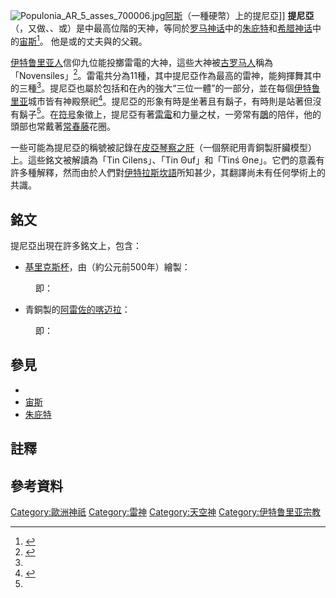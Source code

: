 {{Infobox deity
| type = Etruscan
| name = 提尼亞（{{lang|en|Tinia}}）
| image = File:Tinia (Staatliche Antikensammlungen, München, 2013).jpg
| image_size =
| caption = 提尼亞的赤土陶器胸像，公元前300–250年
| deity_of = {{tsl|en|sky god|天神列表|天神}}
| abode =
| symbol = [[閃電|雷電]]、[[鵰|鵰]]、[[常春藤属|常春藤]]花圈
| consort = {{tsl|en|Thalna|塔爾納 (神話)|塔爾納}}或{{tsl|en|Uni (mythology)|烏尼 (神話)|乌尼}}
| parents =
| siblings =
| children = {{tsl|en|Hercle|赫丘勒}}和{{tsl|en|Menrva|梅恩瓦}}
| mount =
| Greek_equivalent = [[宙斯|宙斯]]
| Roman_equivalent = [[朱庇特|朱庇特]]
| equivalent1_type = 埃及
| equivalent1= [[阿蒙|阿蒙]] 
}}  
[[File:Populonia_AR_5_asses_700006.jpg|thumb]][[阿斯_(硬币)|阿斯]]（一種硬幣）上的提尼亞]]
'''提尼亞'''（{{lang|en|Tinia}}，又做{{lang|en|Tin}}、{{lang|en|Tinh}}、{{lang|en|Tins}}或{{lang|en|Tina}}）是{{tsl|en|Etruscan mythology|伊特魯里亞神話}}中最高位階的天神，等同於[[罗马神话|罗马神话]]中的[[朱庇特|朱庇特]]和[[希腊神话|希腊神话]]中的[[宙斯|宙斯]]<ref>{{cite book|author=de Grummond|title=Etruscan Myth, Sacred History and Legend|isbn=978-1931707862|publisher=University of Pennsylvania Museum of Archaeology and Anthropology|date=2006-11-09|pages=53}}</ref>。 他是{{tsl|en|Thalna|塔爾納 (神話)|塔爾納}}或{{tsl|en|Uni (mythology)|烏尼 (神話)|乌尼}}的丈夫與{{tsl|en|Hercle|赫丘勒}}的父親。

[[伊特鲁里亚文明|伊特鲁里亚人]]信仰九位能投擲雷電的大神，這些大神被[[古罗马|古罗马人]]稱為「Novensiles」<ref name=ECC>{{cite book|title=The cities and cemeteries of Etruria: Vol.I |first=George |last=Dennis |year=1848 |place=London|publisher=J. Murray}}</ref>。雷電共分為11種，其中提尼亞作為最高的雷神，能夠揮舞其中的三種<ref name=ECC/>。提尼亞也屬於包括{{tsl|en|Menrva|梅恩瓦}}和{{tsl|en|Uni (mythology)|烏尼 (神話)|乌尼}}在內的強大“三位一體”的一部分，並在每個[[伊特鲁里亚|伊特鲁里亚]]城市皆有神殿祭祀<ref name=JAG>{{cite book|title=The Gentile and the Jew: Vol.II |first=Johann Joseph Ignaz |last=von Döllinger |year=1862 |place=London}}</ref>。提尼亞的形象有時是坐著且有鬍子，有時則是站著但沒有鬍子<ref name=JAG/>。在[[符号|符号]]象徵上，提尼亞有著[[閃電|雷電]]和力量之杖，一旁常有[[鵰|鵰]]的陪伴，他的頭部也常戴著[[常春藤属|常春藤]]花圈。

一些可能為提尼亞的稱號被記錄在[[皮亞琴察之肝|皮亞琴察之肝]]（一個祭祀用青銅製肝臟模型）上。這些銘文被解讀為「Tin Cilens」、「Tin Θuf」和「Tinś Θne」。它們的意義有許多種解釋，然而由於人們對[[伊特拉斯坎語|伊特拉斯坎語]]所知甚少，其翻譯尚未有任何學術上的共識。

==銘文==
{{multiple image
 | direction = vertical
 | width = 200
 | footer = 
 | image1 = Chimera d'arezzo, fi, 03.JPG
 | alt1 = 
 | caption1 = [[阿雷佐的喀迈拉|阿雷佐的喀迈拉]]
 | image2 = Chimera d'arezzo, firenze, 05 firma.JPG
 | alt2 = 
 | caption2 = 前腿上的提尼亞銘文
 }}

提尼亞出現在許多銘文上，包含：
* [[基里克斯杯|基里克斯杯]]，由{{tsl|en|Oltos|奧特斯}}（約公元前500年）繪製：
{{cquote|Itun turuce venel atelinas Tinas cliniiaras.}}
:即：
{{cquote|這將Venel Atelinas給予了提尼亞（Tin）的兒子{{efn|即[[卡斯托耳和波鲁克斯|卡斯托耳和波鲁克斯]]}}<ref name=TDT>{{cite book|title=The Etruscan language: an introduction |author1=Giuliano Bonfante |author2= Larissa Bonfante |year=1983 |place=Manchester University Press|isbn= 9780719055409}}</ref>{{rp|100}}。}}

*青銅製的[[阿雷佐的喀迈拉|阿雷佐的喀迈拉]]：
{{cquote|Tinscvil}}
:即：
{{cquote|給提尼亞的禮物。}}

== 參見 ==
{{portal box|神話}}
* {{tsl|en|Etruscan mythology|伊特魯里亞神話}}
* [[宙斯|宙斯]]
* [[朱庇特|朱庇特]]

== 註釋 ==
{{notelist|iger=}}

==參考資料==
{{Commons category|Zeus in Etruscan art}}
{{reflist}}

[[Category:歐洲神祇|Category:歐洲神祇]]
[[Category:雷神|Category:雷神]]
[[Category:天空神|Category:天空神]]
[[Category:伊特鲁里亚宗教|Category:伊特鲁里亚宗教]]